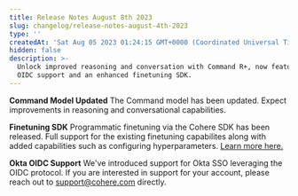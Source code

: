 ```yaml
---
title: Release Notes August 8th 2023
slug: changelog/release-notes-august-4th-2023
type: ''
createdAt: 'Sat Aug 05 2023 01:24:15 GMT+0000 (Coordinated Universal Time)'
hidden: false
description: >-
  Unlock improved reasoning and conversation with Command R+, now featuring Okta
  OIDC support and an enhanced finetuning SDK.
---
```

**Command Model Updated**
The Command model has been updated. Expect improvements in reasoning and conversational capabilities.

**Finetuning SDK**
Programmatic finetuning via the Cohere SDK has been released. Full support for the existing finetuning capabilites along with added capabilities such as configuring hyperparameters. [Learn more here.](/docs/fine-tuning-with-the-python-sdk)

**Okta OIDC Support** 
We've introduced support for Okta SSO leveraging the OIDC protocol. If you are interested in support for your account, please reach out to [support@cohere.com](mailto:support@cohere.com) directly.

